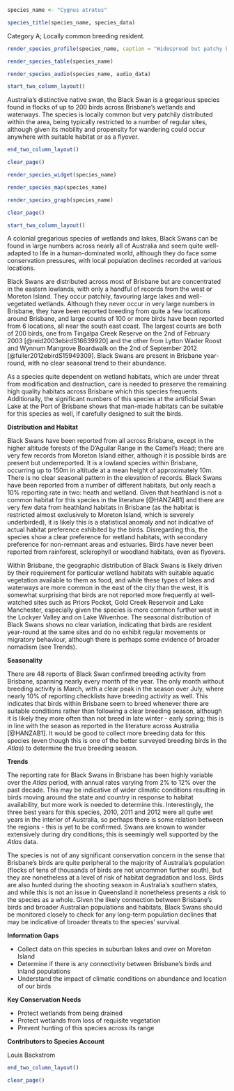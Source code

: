 ```r
species_name <- "Cygnus atratus"
```

```r
species_title(species_name, species_data)
```

Category A; Locally common breeding resident.

```r
render_species_profile(species_name, caption = "Widespread but patchy breeding resident of wetlands across much of Brisbane. Occurrence year-to-year fluctuates but not known if regular migratory movements or nomadism occurs. Not of conservation concern, but dependent on wetlands, which are vulnerable to habitat degradation. Photo by Louis Backstrom, Kedron Brook Wetlands, 15 Mar 2018.")
```

```r
render_species_table(species_name)
```

```r
render_species_audio(species_name, audio_data)
```

```r
start_two_column_layout()
```

Australia's distinctive native swan, the Black Swan is a gregarious species found in flocks of up to 200 birds across Brisbane's wetlands and waterways. The species is locally common but very patchily distributed within the area, being typically restricted to a number of regular sites, although given its mobility and propensity for wandering could occur anywhere with suitable habitat or as a flyover.

```r
end_two_column_layout()
```

```r
clear_page()
```

```r
render_species_widget(species_name)
```

```r
render_species_map(species_name)
```

```r
render_species_graph(species_name)
```

```r
clear_page()
```

```r
start_two_column_layout()
```

A colonial gregarious species of wetlands and lakes, Black Swans can be found in large numbers across nearly all of Australia and seem quite well-adapted to life in a human-dominated world, although they do face some conservation pressures, with local population declines recorded at various locations.

Black Swans are distributed across most of Brisbane but are concentrated in the eastern lowlands, with only a handful of records from the west or Moreton Island. They occur patchily, favouring large lakes and well-vegetated wetlands. Although they never occur in very large numbers in Brisbane, they have been reported breeding from quite a few locations around Brisbane, and large counts of 100 or more birds have been reported from 6 locations, all near the south east coast. The largest counts are both of 200 birds, one from Tingalpa Creek Reserve on the 2nd of February 2003 [@reid2003ebirdS16639920] and the other from Lytton Wader Roost and Wynnum Mangrove Boardwalk on the 2nd of September 2012 [@fuller2012ebirdS15949309]. Black Swans are present in Brisbane year-round, with no clear seasonal trend to their abundance.

As a species quite dependent on wetland habitats, which are under threat from modification and destruction, care is needed to preserve the remaining high quality habitats across Brisbane which this species frequents. Additionally, the significant numbers of this species at the artificial Swan Lake at the Port of Brisbane shows that man-made habitats can be suitable for this species as well, if carefully designed to suit the birds.

**Distribution and Habitat**

Black Swans have been reported from all across Brisbane, except in the higher altitude forests of the D'Aguilar Range in the Camel's Head; there are very few records from Moreton Island either, although it is possible birds are present but underreported. It is a lowland species within Brisbane, occurring up to 150m in altitude at a mean height of approximately 10m. There is no clear seasonal pattern in the elevation of records. Black Swans have been reported from a number of different habitats, but only reach a 10% reporting rate in two: heath and wetland. Given that heathland is not a common habitat for this species in the literature [@HANZAB1] and there are very few data from heathland habitats in Brisbane (as the habitat is restricted almost exclusively to Moreton Island, which is severely underbirded), it is likely this is a statistical anomaly and not indicative of actual habitat preference exhibited by the birds. Disregarding this, the species show a clear preference for wetland habitats, with secondary preference for non-remnant areas and estuaries. Birds have never been reported from rainforest, sclerophyll or woodland habitats, even as flyovers.

Within Brisbane, the geographic distribution of Black Swans is likely driven by their requirement for particular wetland habitats with suitable aquatic vegetation available to them as food, and while these types of lakes and waterways are more common in the east of the city than the west, it is somewhat surprising that birds are not reported more frequently at well-watched sites such as Priors Pocket, Gold Creek Reservoir and Lake Manchester, especially given the species is more common further west in the Lockyer Valley and on Lake Wivenhoe. The seasonal distribution of Black Swans shows no clear variation, indicating that birds are resident year-round at the same sites and do no exhibit regular movements or migratory behaviour, although there is perhaps some evidence of broader nomadism (see Trends).

**Seasonality**

There are 48 reports of Black Swan confirmed breeding activity from Brisbane, spanning nearly every month of the year. The only month without breeding activity is March, with a clear peak in the season over July, where nearly 10% of reporting checklists have breeding activity as well. This indicates that birds within Brisbane seem to breed whenever there are suitable conditions rather than following a clear breeding season, although it is likely they more often than not breed in late winter - early spring; this is in line with the season as reported in the literature across Australia [@HANZAB1]. It would be good to collect more breeding data for this species (even though this is one of the better surveyed breeding birds in the _Atlas_) to determine the true breeding season.

**Trends**

The reporting rate for Black Swans in Brisbane has been highly variable over the _Atlas_ period, with annual rates varying from 2% to 12% over the past decade. This may be indicative of wider climatic conditions resulting in birds moving around the state and country in response to habitat availability, but more work is needed to determine this. Interestingly, the three best years for this species, 2010, 2011 and 2012 were all quite wet years in the interior of Australia, so perhaps there is some relation between the regions - this is yet to be confirmed. Swans are known to wander extensively during dry conditions; this is seemingly well supported by the _Atlas_ data.

The species is not of any significant conservation concern in the sense that Brisbane's birds are quite peripheral to the majority of Australia's population (flocks of tens of thousands of birds are not uncommon further south), but they are nonetheless at a level of risk of habitat degradation and loss. Birds are also hunted during the shooting season in Australia's southern states, and while this is not an issue in Queensland it nonetheless presents a risk to the species as a whole. Given the likely connection between Brisbane's birds and broader Australian populations and habitats, Black Swans should be monitored closely to check for any long-term population declines that may be indicative of broader threats to the species' survival.

**Information Gaps**

- Collect data on this species in suburban lakes and over on Moreton Island
- Determine if there is any connectivity between Brisbane's birds and inland populations
- Understand the impact of climatic conditions on abundance and location of our birds

**Key Conservation Needs**

- Protect wetlands from being drained
- Protect wetlands from loss of requisite vegetation
- Prevent hunting of this species across its range

**Contributors to Species Account**

Louis Backstrom

```r
end_two_column_layout()
```

```r
clear_page()
```

